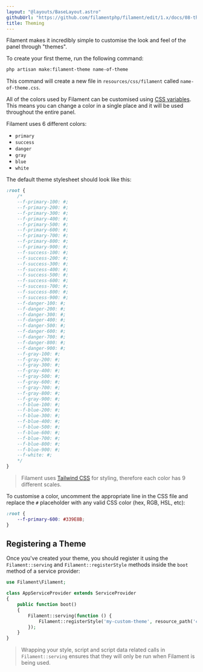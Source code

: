 ```yaml
---
layout: "@layouts/BaseLayout.astro"
githubUrl: "https://github.com/filamentphp/filament/edit/1.x/docs/08-theming.md"
title: Theming
---
```


Filament makes it incredibly simple to customise the look and feel of the panel through "themes".

To create your first theme, run the following command:

```bash
php artisan make:filament-theme name-of-theme
```

This command will create a new file in `resources/css/filament` called `name-of-theme.css`.

All of the colors used by Filament can be customised using [CSS variables](https://developer.mozilla.org/en-US/docs/Web/CSS/Using_CSS_custom_properties). This means you can change a color in a single place and it will be used throughout the entire panel.

Filament uses 6 different colors:

* `primary`
* `success`
* `danger`
* `gray`
* `blue`
* `white`

The default theme stylesheet should look like this:

```css
:root {
    /*
    --f-primary-100: #;
    --f-primary-200: #;
    --f-primary-300: #;
    --f-primary-400: #;
    --f-primary-500: #;
    --f-primary-600: #;
    --f-primary-700: #;
    --f-primary-800: #;
    --f-primary-900: #;
    --f-success-100: #;
    --f-success-200: #;
    --f-success-300: #;
    --f-success-400: #;
    --f-success-500: #;
    --f-success-600: #;
    --f-success-700: #;
    --f-success-800: #;
    --f-success-900: #;
    --f-danger-100: #;
    --f-danger-200: #;
    --f-danger-300: #;
    --f-danger-400: #;
    --f-danger-500: #;
    --f-danger-600: #;
    --f-danger-700: #;
    --f-danger-800: #;
    --f-danger-900: #;
    --f-gray-100: #;
    --f-gray-200: #;
    --f-gray-300: #;
    --f-gray-400: #;
    --f-gray-500: #;
    --f-gray-600: #;
    --f-gray-700: #;
    --f-gray-800: #;
    --f-gray-900: #;
    --f-blue-100: #;
    --f-blue-200: #;
    --f-blue-300: #;
    --f-blue-400: #;
    --f-blue-500: #;
    --f-blue-600: #;
    --f-blue-700: #;
    --f-blue-800: #;
    --f-blue-900: #;
    --f-white: #;
    */
}
```

> Filament uses [Tailwind CSS](https://tailwindcss.com) for styling, therefore each color has 9 different scales.

To customise a color, uncomment the appropriate line in the CSS file and replace the `#` placeholder with any valid CSS color (hex, RGB, HSL, etc):

```css
:root {
    --f-primary-600: #339E8B;
}
```

## Registering a Theme

Once you've created your theme, you should register it using the `Filament::serving` and `Filament::registerStyle` methods inside the `boot` method of a service provider:

```php
use Filament\Filament;

class AppServiceProvider extends ServiceProvider
{
    public function boot()
    {
        Filament::serving(function () {
            Filament::registerStyle('my-custom-theme', resource_path('css/filament/name-of-theme.css'));
        });
    }
}
```

> Wrapping your style, script and script data related calls in `Filament::serving` ensures that they will only be run when Filament is being used.
